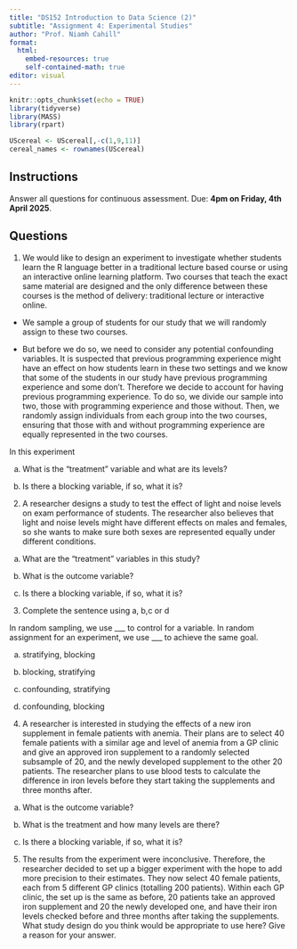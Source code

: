 ```yaml
---
title: "DS152 Introduction to Data Science (2)"
subtitle: "Assignment 4: Experimental Studies"
author: "Prof. Niamh Cahill"
format: 
  html:
    embed-resources: true
    self-contained-math: true
editor: visual
---
```


```r
knitr::opts_chunk$set(echo = TRUE)
library(tidyverse)
library(MASS)
library(rpart)

UScereal <- UScereal[,-c(1,9,11)]
cereal_names <- rownames(UScereal)
```

## Instructions

Answer all questions for continuous assessment. Due: **4pm on Friday, 4th April 2025**.

## Questions

1.  We would like to design an experiment to investigate whether students learn the R language better in a traditional lecture based course or using an interactive online learning platform. Two courses that teach the exact same material are designed and the only difference between these courses is the method of delivery: traditional lecture or interactive online.

  - We sample a group of students for our study that we will randomly assign to these two courses.

  - But before we do so, we need to consider any potential confounding variables. It is suspected that previous programming experience might have an effect on how students learn in these two settings and we know that some of the students in our study have previous programming experience and some don’t. Therefore we decide to account for having previous programming experience. To do so, we divide our sample into two, those with programming experience and those without. Then, we randomly assign individuals from each group into the two courses, ensuring that those with and without programming experience are equally represented in the two courses.

In this experiment

  a.  What is the "treatment" variable and what are its levels?

  b.  Is there a blocking variable, if so, what it is?

```{=html}
<!-- -->
```

2.  A researcher designs a study to test the effect of light and noise levels on exam performance of students. The researcher also believes that light and noise levels might have different effects on males and females, so she wants to make sure both sexes are represented equally under different conditions.

```{=html}
<!-- -->
```

  a.  What are the "treatment" variables in this study?

  b.  What is the outcome variable?

  c.  Is there a blocking variable, if so, what it is?

```{=html}
<!-- -->
```

3.  Complete the sentence using a, b,c or d

In random sampling, we use \_\_\_ to control for a variable. In random assignment for an experiment, we use \_\_\_ to achieve the same goal.

  a.  stratifying, blocking

  b.  blocking, stratifying

  c.  confounding, stratifying

  d.  confounding, blocking

```{=html}
<!-- -->
```

4.  A researcher is interested in studying the effects of a new iron supplement in female patients with anemia. Their plans are to select 40 female patients with a similar age and level of anemia from a GP clinic and give an approved iron supplement to a randomly selected subsample of 20, and the newly developed supplement to the other 20 patients. The researcher plans to use blood tests to calculate the difference in iron levels before they start taking the supplements and three months after.

```{=html}
<!-- -->
```

  a.  What is the outcome variable?

  b.  What is the treatment and how many levels are there?

  c.  Is there a blocking variable, if so, what it is?

```{=html}
<!-- -->
```

5.  The results from the experiment were inconclusive. Therefore, the researcher decided to set up a bigger experiment with the hope to add more precision to their estimates. They now select 40 female patients, each from 5 different GP clinics (totalling 200 patients). Within each GP clinic, the set up is the same as before, 20 patients take an approved iron supplement and 20 the newly developed one, and have their iron levels checked before and three months after taking the supplements. What study design do you think would be appropriate to use here? Give a reason for your answer.
